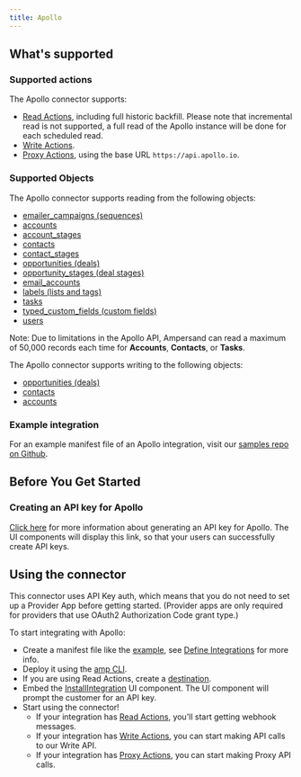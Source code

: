 ```yaml
---
title: Apollo
---
```


## What's supported

### Supported actions

The Apollo connector supports:

- [Read Actions](/define-integrations/read-actions), including full historic backfill. Please note that incremental read is not supported, a full read of the Apollo instance will be done for each scheduled read.
- [Write Actions](/define-integrations/write-actions).
- [Proxy Actions](/define-integrations/proxy-actions), using the base URL `https://api.apollo.io`.

### Supported Objects

The Apollo connector supports reading from the following objects:

- [emailer_campaigns (sequences)](https://docs.apollo.io/reference/search-for-sequences)
- [accounts](https://docs.apollo.io/reference/search-for-accounts)
- [account_stages](https://docs.apollo.io/reference/list-account-stages)
- [contacts](https://docs.apollo.io/reference/search-for-contacts)
- [contact_stages](https://docs.apollo.io/reference/list-contact-stages)
- [opportunities (deals)](https://docs.apollo.io/reference/list-all-deals)
- [opportunity_stages (deal stages)](https://docs.apollo.io/reference/list-deal-stages)
- [email_accounts](https://docs.apollo.io/reference/get-a-list-of-email-accounts)
- [labels (lists and tags)](https://docs.apollo.io/reference/get-a-list-of-all-liststags)
- [tasks](https://docs.apollo.io/reference/search-tasks)
- [typed_custom_fields (custom fields)](https://docs.apollo.io/reference/get-a-list-of-all-custom-fields)
- [users](https://docs.apollo.io/reference/get-a-list-of-users)

Note: Due to limitations in the Apollo API, Ampersand can read a maximum of 50,000 records each time for **Accounts**, **Contacts**, or **Tasks**.

The Apollo connector supports writing to the following objects:

- [opportunities (deals)](https://docs.apollo.io/reference/list-all-deals)
- [contacts](https://docs.apollo.io/reference/search-for-contacts)
- [accounts](https://docs.apollo.io/reference/search-for-accounts)

### Example integration

For an example manifest file of an Apollo integration, visit our [samples repo on Github](https://github.com/amp-labs/samples/blob/main/apollo/amp.yaml).

## Before You Get Started

### Creating an API key for Apollo

[Click here](https://docs.apollo.io/docs/create-api-key) for more information about generating an API key for Apollo. The UI components will display this link, so that your users can successfully create API keys.

## Using the connector

This connector uses API Key auth, which means that you do not need to set up a Provider App before getting started. (Provider apps are only required for providers that use OAuth2 Authorization Code grant type.)

To start integrating with Apollo:

- Create a manifest file like the [example](https://github.com/amp-labs/samples/blob/main/apollo/amp.yaml), see [Define Integrations](/define-integrations/overview) for more info.
- Deploy it using the [amp CLI](/cli/overview).
- If you are using Read Actions, create a [destination](/destinations).
- Embed the [InstallIntegration](/embeddable-ui-components#install-integration) UI component. The UI component will prompt the customer for an API key.
- Start using the connector!
  - If your integration has [Read Actions](/define-integrations/read-actions), you'll start getting webhook messages.
  - If your integration has [Write Actions](/define-integrations/write-actions), you can start making API calls to our Write API.
  - If your integration has [Proxy Actions](/define-integrations/proxy-actions), you can start making Proxy API calls.
